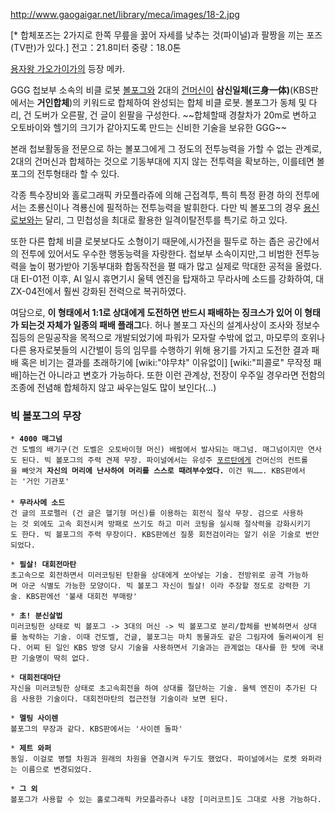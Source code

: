 http://www.gaogaigar.net/library/meca/images/18-2.jpg

{{{#!html
<iframe width="420" height="315" src="//www.youtube.com/embed/mw4WtmFcnyY" frameborder="0" allowfullscreen></iframe>
}}}
[* 합체포즈는 2가지로 한쪽 무릎을 꿇어 자세를 낮추는 것(파이널)과 팔짱을 끼는 포즈(TV판)가 있다.]
전고：21.8미터 
중량：18.0톤 

[[용자왕 가오가이가]]의 등장 메카. 

GGG 첩보부 소속의 비클 로봇 [[볼포그]]와 2대의 [[건머신]]이 '''삼신일체(三身一体)'''(KBS판에서는 '''거인합체''')의 키워드로 합체하여 완성되는 합체 비클 로봇. 볼포그가 동체 및 다리, 건 도버가 오른팔, 건 글이 왼팔을 구성한다. ~~합체할때 경찰차가 20m로 변하고 오토바이와 헬기의 크기가 같아지도록 만드는 신비한 기술을 보유한 GGG~~

본래 첩보활동을 전문으로 하는 볼포그에게 그 정도의 전투능력을 가할 수 없는 관계로, 2대의 건머신과 합체하는 것으로 기동부대에 지지 않는 전투력을 확보하는, 이를테면 볼포그의 전투형태라 할 수 있다.

각종 특수장비와 홀로그래픽 카모플라쥬에 의해 근접격투, 특히 특정 환경 하의 전투에서는 초룡신이나 격룡신에 필적하는 전투능력을 발휘한다. 다만 빅 볼포그의 경우 [[용신로보]]와는 달리, 그 민첩성을 최대로 활용한 일격이탈전투를 특기로 하고 있다.

또한 다른 합체 비클 로봇보다도 소형이기 때문에,시가전을 필두로 하는 좁은 공간에서의 전투에 있어서도 우수한 행동능력을 자랑한다. 첩보부 소속이지만,그 비범한 전투능력을 높이 평가받아 기동부대화 합동작전을 펼 때가 많고 실제로 막대한 공적을 올렸다. 대 EI-01전 이후, AI 일시 휴면기시 울텍 엔진을 탑재하고 무라사메 소드를 강화하여, 대 ZX-04전에서 훨씬 강화된 전력으로 복귀하였다.

여담으로, '''이 형태에서 1:1로 상대에게 도전하면 반드시 패배하는 징크스가 있어 이 형태가 되는것 자체가 일종의 패배 플래그'''다. 허나 볼포그 자신의 설계사상이 조사와 정보수집등의 은밀공작을 목적으로 개발되었기에 파워가 모자랄 수밖에 없고, 마모루의 호위나 다른 용자로봇들의 시간벌이 등의 임무를 수행하기 위해 용기를 가지고 도전한 결과 패배 혹은 비기는 결과를 초래하기에 [wiki:"야무챠" 이유없이] [wiki:"피콜로" 무작정 패배]하는건 아니라고 변호가 가능하다. 또한 이런 관계상, 전장이 우주일 경우라면 전함의 조종에 전념해 합체하지 않고 싸우는일도 많이 보인다(…)



=== 빅 볼포그의 무장 ===
 * '''4000 매그넘'''
 건 도벨의 배기구(건 도벨은 오토바이형 머신) 배럴에서 발사되는 매그넘. 매그넘이지만 연사도 된다. 빅 볼포그의 주력 견제 무장. 파이널에서는 유성주 [[포르탄]]에게 건머신의 컨트롤을 빼앗겨 '''자신의 머리에 난사하여 머리를 스스로 때려부수었다.''' 이건 뭐……. KBS판에서는 '거인 기관포'
 
 * '''무라사메 소드'''
 건 글의 프로펠러 (건 글은 헬기형 머신)를 이용하는 회전식 절삭 무장. 검으로 사용하는 것 외에도 고속 회전시켜 방패로 쓰기도 하고 미러 코팅을 실시해 절삭력을 강화시키기도 한다. 빅 볼포그의 주력 무장이다. KBS판에선 질풍 회전검이라는 알기 쉬운 기술로 번안되었다.

 * '''필살! 대회전마탄'''
 초고속으로 회전하면서 미러코팅된 탄환을 상대에게 쏘아넣는 기술. 전방위로 공격 가능하며 아군 식별도 가능한 모양이다. 빅 볼포그 자신이 필살! 이라 주장할 정도로 강력한 기술. KBS판에선 '불새 대회전 부매랑'

 * '''초! 분신살법'''
 미러코팅한 상태로 빅 볼포그 -> 3대의 머신 -> 빅 볼포그로 분리/합체를 반복하면서 상대를 농락하는 기술. 이때 건도벨, 건글, 볼포그는 마치 동물과도 같은 그림자에 둘러싸이게 된다. 어찌 된 일인 KBS 방영 당시 기술을 사용하면서 기술과는 관계없는 대사를 한 탓에 국내판 기술명이 딱히 없다.

 * '''대회전대마단'''
 자신을 미러코팅한 상태로 초고속회전을 하여 상대를 절단하는 기술. 울텍 엔진이 추가된 다음 사용한 기술이다. 대회전마탄의 접근전형 기술이라 보면 된다.

 * '''멜팅 사이렌'''
 볼포그의 무장과 같다. KBS판에서는 '사이렌 돌파'

 * '''제트 와퍼'''
 동일. 이걸로 병렬 차원과 원래의 차원을 연결시켜 두기도 했었다. 파이널에서는 로켓 와퍼라는 이름으로 변경되었다.

 * '''그 외'''
 볼포그가 사용할 수 있는 홀로그래픽 카모플라쥬나 내장 [미러코트]도 그대로 사용 가능하다.

